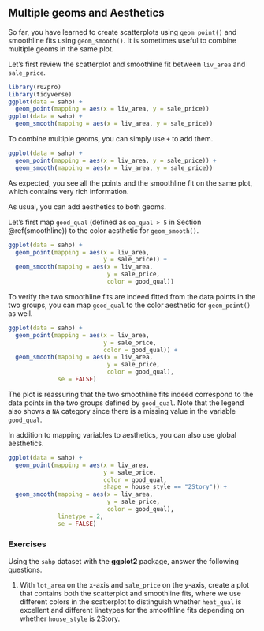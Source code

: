 ## Multiple geoms and Aesthetics {#multi-geom}

So far, you have learned to create scatterplots using `geom_point()` and smoothline fits using `geom_smooth()`. It is sometimes useful to combine multiple geoms in the same plot. 

Let's first review the scatterplot and smoothline fit between `liv_area` and `sale_price`. 

```r
library(r02pro)
library(tidyverse)
ggplot(data = sahp) + 
  geom_point(mapping = aes(x = liv_area, y = sale_price))
ggplot(data = sahp) + 
  geom_smooth(mapping = aes(x = liv_area, y = sale_price))
```

To combine multiple geoms, you can simply use `+` to add them. 
```r
ggplot(data = sahp) + 
  geom_point(mapping = aes(x = liv_area, y = sale_price)) + 
  geom_smooth(mapping = aes(x = liv_area, y = sale_price))
```

As expected, you see all the points and the smoothline fit on the same plot, which contains very rich information.


As usual, you can add aesthetics to both geoms. 

Let's first map `good_qual` (defined as `oa_qual > 5` in Section \@ref(smoothline)) to the color aesthetic for `geom_smooth()`.
```r
ggplot(data = sahp) + 
  geom_point(mapping = aes(x = liv_area, 
                           y = sale_price)) + 
  geom_smooth(mapping = aes(x = liv_area, 
                            y = sale_price, 
                            color = good_qual))
```

To verify the two smoothline fits are indeed fitted from the data points in the two groups, you can map `good_qual` to the color aesthetic for `geom_point()` as well. 
```r
ggplot(data = sahp) + 
  geom_point(mapping = aes(x = liv_area, 
                           y = sale_price, 
                           color = good_qual)) +
  geom_smooth(mapping = aes(x = liv_area, 
                            y = sale_price, 
                            color = good_qual), 
              se = FALSE)
```

The plot is reassuring that the two smoothline fits indeed correspond to the data points in the two groups defined by `good_qual`. Note that the legend also shows a `NA` category since there is a missing value in the variable `good_qual`. 


In addition to mapping variables to aesthetics, you can also use global aesthetics.
```r
ggplot(data = sahp) + 
  geom_point(mapping = aes(x = liv_area, 
                           y = sale_price, 
                           color = good_qual, 
                           shape = house_style == "2Story")) +
  geom_smooth(mapping = aes(x = liv_area, 
                            y = sale_price, 
                            color = good_qual), 
              linetype = 2, 
              se = FALSE)
```

### Exercises

Using the `sahp` dataset with the **ggplot2** package, answer the following questions.

1. With `lot_area` on the x-axis and `sale_price` on the y-axis, create a plot that contains both the scatterplot and smoothline fits, where we use different colors in the scatterplot to distinguish whether `heat_qual` is excellent and different linetypes for the smoothline fits depending on whether `house_style` is 2Story.






